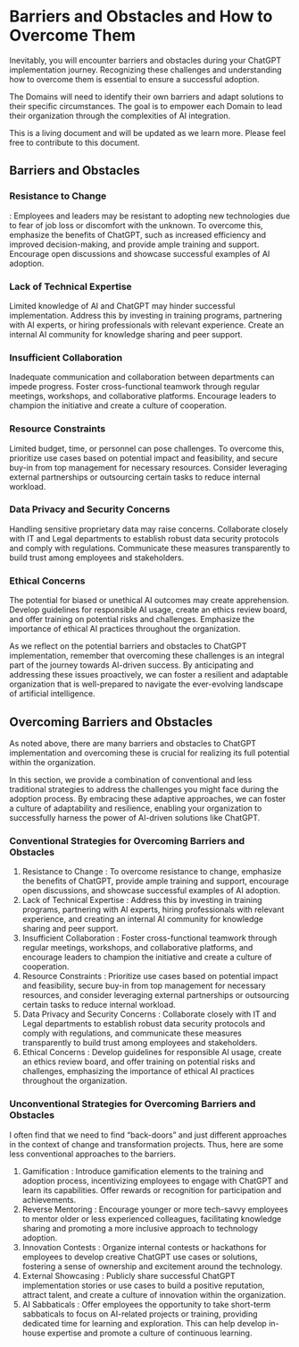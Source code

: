 # Barriers and Obstacles and How to Overcome Them 

Inevitably, you will encounter barriers and obstacles during your ChatGPT
implementation journey. Recognizing these challenges and understanding how to
overcome them is essential to ensure a successful adoption. 

The Domains will need to identify their own barriers and adapt solutions to
their specific circumstances. The goal is to empower each Domain to lead their
organization through the complexities of AI integration.

This is a living document and will be updated as we learn more. Please feel
free to contribute to this document.

## Barriers and Obstacles


### Resistance to Change
  : Employees and leaders may be resistant to adopting new technologies due to fear
of job loss or discomfort with the unknown. To overcome this, emphasize the
benefits of ChatGPT, such as increased efficiency and improved decision-making,
and provide ample training and support. Encourage open discussions and showcase
successful examples of AI adoption.

### Lack of Technical Expertise

Limited knowledge of AI and ChatGPT may hinder successful implementation.
Address this by investing in training programs, partnering with AI experts, or
hiring professionals with relevant experience. Create an internal AI community
for knowledge sharing and peer support.

### Insufficient Collaboration

Inadequate communication and collaboration between departments can impede
progress. Foster cross-functional teamwork through regular meetings, workshops,
and collaborative platforms. Encourage leaders to champion the initiative and
create a culture of cooperation.

### Resource Constraints

Limited budget, time, or personnel can pose challenges. To overcome this,
prioritize use cases based on potential impact and feasibility, and secure
buy-in from top management for necessary resources. Consider leveraging
external partnerships or outsourcing certain tasks to reduce internal workload.

### Data Privacy and Security Concerns

Handling sensitive proprietary data may raise concerns. Collaborate closely
with IT and Legal departments to establish robust data security protocols and
comply with regulations. Communicate these measures transparently to build
trust among employees and stakeholders.

### Ethical Concerns

The potential for biased or unethical AI outcomes may create apprehension.
Develop guidelines for responsible AI usage, create an ethics review board, and
offer training on potential risks and challenges. Emphasize the importance of
ethical AI practices throughout the organization.

As we reflect on the potential barriers and obstacles to ChatGPT
implementation, remember that overcoming these challenges is an integral part
of the journey towards AI-driven success. By anticipating and addressing these
issues proactively, we can foster a resilient and adaptable organization that
is well-prepared to navigate the ever-evolving landscape of artificial
intelligence.

## Overcoming Barriers and Obstacles

As noted above, there are many barriers and obstacles to ChatGPT
implementation and overcoming these is crucial for realizing its full potential
within the organization. 

In this section, we provide a combination of conventional and less
traditional strategies to address the challenges you might face during the
adoption process. By embracing these adaptive approaches, we can foster a
culture of adaptability and resilience, enabling your organization to
successfully harness the power of AI-driven solutions like ChatGPT.

### Conventional Strategies for Overcoming Barriers and Obstacles

  

1.  Resistance to Change
   : To overcome resistance to change, emphasize the
    benefits of ChatGPT, provide ample training and support, encourage open
    discussions, and showcase successful examples of AI adoption.
2.  Lack of Technical Expertise
   : Address this by investing in training
    programs, partnering with AI experts, hiring professionals with relevant
    experience, and creating an internal AI community for knowledge sharing and
    peer support.
3.  Insufficient Collaboration
   : Foster cross-functional teamwork through
    regular meetings, workshops, and collaborative platforms, and encourage
    leaders to champion the initiative and create a culture of cooperation.
4.  Resource Constraints
   : Prioritize use cases based on potential impact and
    feasibility, secure buy-in from top management for necessary resources, and
    consider leveraging external partnerships or outsourcing certain tasks to
    reduce internal workload.
5.  Data Privacy and Security Concerns
   : Collaborate closely with IT and Legal
    departments to establish robust data security protocols and comply with
    regulations, and communicate these measures transparently to build trust
    among employees and stakeholders.
6.  Ethical Concerns
   : Develop guidelines for responsible AI usage, create an
    ethics review board, and offer training on potential risks and challenges,
    emphasizing the importance of ethical AI practices throughout the
    organization.

### Unconventional Strategies for Overcoming Barriers and Obstacles

I often find that we need to find “back-doors” and just different approaches in
the context of change and transformation projects. Thus, here are some less
conventional approaches to the barriers. 

  

1.  Gamification
   : Introduce gamification elements to the training and adoption
    process, incentivizing employees to engage with ChatGPT and learn its
    capabilities. Offer rewards or recognition for participation and
    achievements.
2.  Reverse Mentoring
   : Encourage younger or more tech-savvy employees to mentor
    older or less experienced colleagues, facilitating knowledge sharing and
    promoting a more inclusive approach to technology adoption.
3.  Innovation Contests
   : Organize internal contests or hackathons for employees
    to develop creative ChatGPT use cases or solutions, fostering a sense of
    ownership and excitement around the technology.
4.  External Showcasing
   : Publicly share successful ChatGPT implementation
    stories or use cases to build a positive reputation, attract talent, and
    create a culture of innovation within the organization.
5.  AI Sabbaticals
   : Offer employees the opportunity to take short-term
    sabbaticals to focus on AI-related projects or training, providing
    dedicated time for learning and exploration. This can help develop in-house
    expertise and promote a culture of continuous learning.
